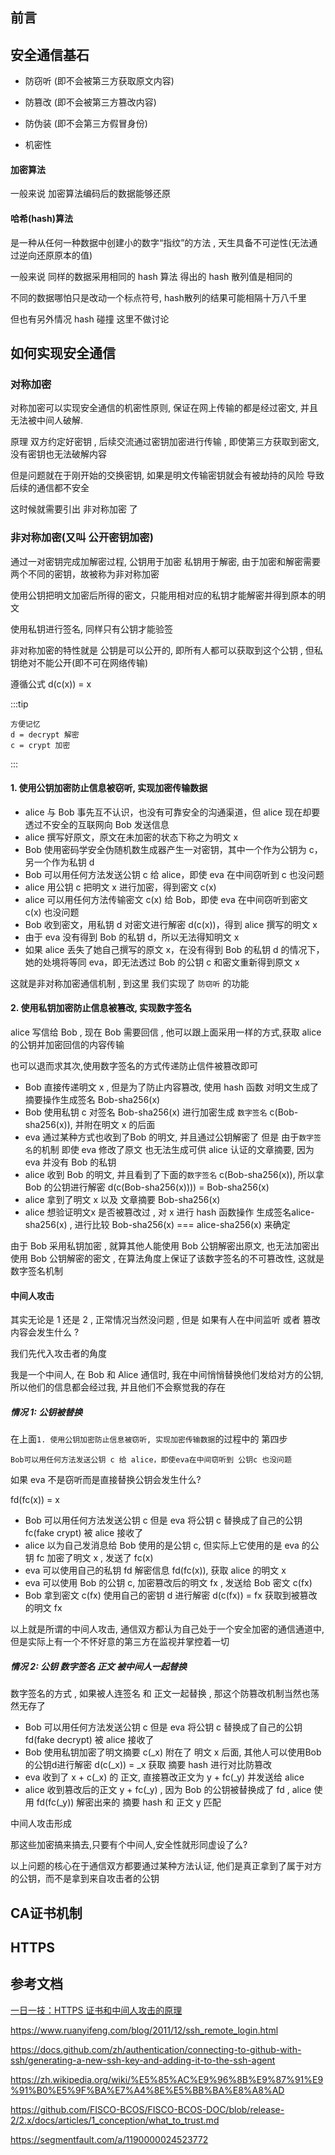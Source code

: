 ## 前言

## 安全通信基石

- 防窃听 (即不会被第三方获取原文内容)
- 防篡改 (即不会被第三方篡改内容)
- 防伪装 (即不会第三方假冒身份)

- 机密性 

#### 加密算法

一般来说 加密算法编码后的数据能够还原 

#### 哈希(hash)算法

是一种从任何一种数据中创建小的数字“指纹”的方法 , 天生具备不可逆性(无法通过逆向还原原本的值)

一般来说  同样的数据采用相同的 hash 算法 得出的 hash 散列值是相同的

不同的数据哪怕只是改动一个标点符号, hash散列的结果可能相隔十万八千里

但也有另外情况 hash 碰撞 这里不做讨论

## 如何实现安全通信

### 对称加密

对称加密可以实现安全通信的机密性原则, 保证在网上传输的都是经过密文, 并且无法被中间人破解.

原理 双方约定好密钥  , 后续交流通过密钥加密进行传输 , 即使第三方获取到密文, 没有密钥也无法破解内容

但是问题就在于刚开始的交换密钥, 如果是明文传输密钥就会有被劫持的风险 导致后续的通信都不安全

这时候就需要引出 非对称加密 了


### 非对称加密(又叫 公开密钥加密)

通过一对密钥完成加解密过程, 公钥用于加密 私钥用于解密, 由于加密和解密需要两个不同的密钥，故被称为非对称加密

使用公钥把明文加密后所得的密文，只能用相对应的私钥才能解密并得到原本的明文

使用私钥进行签名, 同样只有公钥才能验签

非对称加密的特性就是 公钥是可以公开的, 即所有人都可以获取到这个公钥 , 但私钥绝对不能公开(即不可在网络传输)

遵循公式 d(c(x)) = x

:::tip

    方便记忆
    d = decrypt 解密
    c = crypt 加密

:::

#### 1. 使用公钥加密防止信息被窃听, 实现加密传输数据

- alice 与 Bob 事先互不认识，也没有可靠安全的沟通渠道，但 alice 现在却要透过不安全的互联网向 Bob 发送信息
- alice 撰写好原文，原文在未加密的状态下称之为明文 x
- Bob 使用密码学安全伪随机数生成器产生一对密钥，其中一个作为公钥为 c，另一个作为私钥 d
- Bob 可以用任何方法发送公钥 c 给 alice，即使 eva 在中间窃听到 c 也没问题
- alice 用公钥 c 把明文 x 进行加密，得到密文 c(x)
- alice 可以用任何方法传输密文 c(x) 给 Bob，即使 eva 在中间窃听到密文 c(x) 也没问题
- Bob 收到密文，用私钥 d 对密文进行解密 d(c(x))，得到 alice 撰写的明文 x
- 由于 eva 没有得到 Bob 的私钥 d，所以无法得知明文 x
- 如果 alice 丢失了她自己撰写的原文 x，在没有得到 Bob 的私钥 d 的情况下，她的处境将等同 eva，即无法透过 Bob 的公钥 c 和密文重新得到原文 x

这就是非对称加密通信机制 , 到这里 我们实现了 `防窃听` 的功能 

#### 2. 使用私钥加密防止信息被篡改, 实现数字签名

alice 写信给 Bob , 现在 Bob 需要回信 , 他可以跟上面采用一样的方式,获取 alice 的公钥并加密回信的内容传输

也可以退而求其次,使用数字签名的方式传递防止信件被篡改即可

- Bob 直接传递明文 x , 但是为了防止内容篡改, 使用 hash 函数 对明文生成了摘要操作生成签名 Bob-sha256(x)  
- Bob 使用私钥 c 对签名 Bob-sha256(x) 进行加密生成 `数字签名` c(Bob-sha256(x)), 并附在明文 x 的后面
- eva 通过某种方式也收到了Bob 的明文, 并且通过公钥解密了 但是 由于`数字签名`的机制  即使 eva 修改了原文 也无法生成可供 alice 认证的文章摘要, 因为 eva 并没有 Bob 的私钥
- alice 收到 Bob 的明文, 并且看到了下面的`数字签名` c(Bob-sha256(x)), 所以拿 Bob 的公钥进行解密 d(c(Bob-sha256(x)))) = Bob-sha256(x) 
- alice 拿到了明文 x 以及  文章摘要 Bob-sha256(x) 
- alice 想验证明文x 是否被篡改过 , 对 x 进行 hash 函数操作 生成签名alice-sha256(x) , 进行比较 Bob-sha256(x) === alice-sha256(x) 来确定 

由于 Bob 采用私钥加密 , 就算其他人能使用 Bob 公钥解密出原文, 也无法加密出使用 Bob 公钥解密的密文 , 在算法角度上保证了该数字签名的不可篡改性,   这就是数字签名机制


#### 中间人攻击

其实无论是 1 还是 2 , 正常情况当然没问题 , 但是 如果有人在中间监听 或者 篡改内容会发生什么 ?

我们先代入攻击者的角度

我是一个中间人, 在 Bob 和 Alice 通信时, 我在中间悄悄替换他们发给对方的公钥, 所以他们的信息都会经过我, 并且他们不会察觉我的存在

##### 情况 1: 公钥被替换

在上面`1. 使用公钥加密防止信息被窃听, 实现加密传输数据`的过程中的 第四步

`Bob可以用任何方法发送公钥 c 给 alice，即使eva在中间窃听到 公钥c 也没问题`

如果 eva 不是窃听而是直接替换公钥会发生什么?



fd(fc(x)) = x

- Bob 可以用任何方法发送公钥 c 但是 eva 将公钥 c 替换成了自己的公钥 fc(fake crypt) 被 alice 接收了
- alice 以为自己发消息给 Bob 使用的是公钥 c, 但实际上它使用的是 eva 的公钥 fc 加密了明文 x , 发送了 fc(x)
- eva 可以使用自己的私钥 fd 解密信息 fd(fc(x)), 获取 alice 的明文 x
- eva 可以使用 Bob 的公钥 c, 加密篡改后的明文 fx , 发送给 Bob 密文 c(fx)
- Bob 拿到密文 c(fx) 使用自己的密钥 d 进行解密 d(c(fx)) = fx 获取到被篡改的明文 fx

以上就是所谓的中间人攻击, 通信双方都认为自己处于一个安全加密的通信通道中, 但是实际上有一个不怀好意的第三方在监视并掌控着一切



##### 情况 2: 公钥 数字签名 正文 被中间人一起替换

数字签名的方式 , 如果被人连签名 和 正文一起替换 , 那这个防篡改机制当然也荡然无存了

- Bob 可以用任何方法发送公钥 c 但是 eva 将公钥 c 替换成了自己的公钥 fd(fake decrypt) 被 alice 接收了
- Bob 使用私钥加密了明文摘要 c(_x) 附在了 明文 x 后面, 其他人可以使用Bob 的公钥d进行解密 d(c(_x)) = _x 获取 摘要 hash 进行对比防篡改
- eva 收到了 x + c(_x) 的 正文, 直接篡改正文为 y + fc(_y) 并发送给 alice
- alice 收到篡改后的正文 y + fc(_y) , 因为 Bob 的公钥被替换成了 fd , alice 使用 fd(fc(_y)) 解密出来的 摘要 hash 和 正文 y 匹配

中间人攻击形成

那这些加密搞来搞去,只要有个中间人,安全性就形同虚设了么?

以上问题的核心在于通信双方都要通过某种方法认证, 他们是真正拿到了属于对方的公钥，而不是拿到来自攻击者的公钥


## CA证书机制


## HTTPS 



## 参考文档

[一日一技：HTTPS 证书和中间人攻击的原理](https://cloud.tencent.com/developer/article/1900287)

https://www.ruanyifeng.com/blog/2011/12/ssh_remote_login.html

https://docs.github.com/zh/authentication/connecting-to-github-with-ssh/generating-a-new-ssh-key-and-adding-it-to-the-ssh-agent

https://zh.wikipedia.org/wiki/%E5%85%AC%E9%96%8B%E9%87%91%E9%91%B0%E5%9F%BA%E7%A4%8E%E5%BB%BA%E8%A8%AD

https://github.com/FISCO-BCOS/FISCO-BCOS-DOC/blob/release-2/2.x/docs/articles/1_conception/what_to_trust.md

https://segmentfault.com/a/1190000024523772